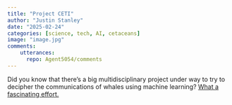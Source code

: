 ```yaml
---
title: "Project CETI"
author: "Justin Stanley"
date: "2025-02-24"
categories: [science, tech, AI, cetaceans]
image: "image.jpg"
comments:
    utterances:
      repo: Agent5054/comments
---
```


Did you know that there's a big multidisciplinary project under way to try to decipher the communications of whales using machine learning? [What a fascinating effort.](https://www.projectceti.org/){.external target="_blank"}
